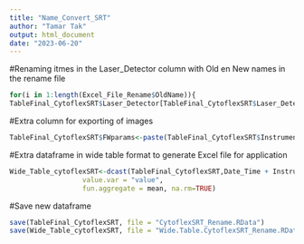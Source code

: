 ---
title: "Name_Convert_SRT"
author: "Tamar Tak"
output: html_document
date: "2023-06-20"
---

#Renaming itmes in the Laser_Detector column with Old en New names in the rename file
```{r Renaming items in the Laser_Detector column, warning=TRUE}
for(i in 1:length(Excel_File_Rename$OldName)){
TableFinal_CytoflexSRT$Laser_Detector[TableFinal_CytoflexSRT$Laser_Detector == Excel_File_Rename$OldName[i]] <- Excel_File_Rename$NewName[i]}
```

#Extra column for exporting of images
```{r (Post) Extra column for exporting of images, warning=TRUE}
TableFinal_CytoflexSRT$FWparams<-paste(TableFinal_CytoflexSRT$Instrument,TableFinal_CytoflexSRT$variable,TableFinal_CytoflexSRT$Laser_Detector,sep="_")
```

#Extra dataframe in wide table format to generate Excel file for application
```{r (Post) Extra dataframe in wide table format to generate Excel file for application, warning=TRUE}
Wide_Table_cytoflexSRT<-dcast(TableFinal_CytoflexSRT,Date_Time + Instrument ~ variable + Laser_Detector, 
                  value.var = "value",
                  fun.aggregate = mean, na.rm=TRUE)
```


#Save new dataframe
```{r}
save(TableFinal_CytoflexSRT, file = "CytoflexSRT_Rename.RData")
save(Wide_Table_cytoflexSRT, file = "Wide.Table.CytoflexSRT_Rename.RData")
```

